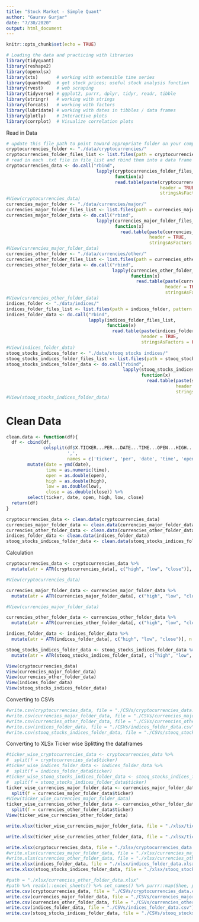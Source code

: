 ```yaml
---
title: "Stock Market - Simple Quant"
author: "Gaurav Gurjar"
date: "7/30/2020"
output: html_document
---
```


```r
knitr::opts_chunk$set(echo = TRUE)
```


```r
# Loading the data and practicing with libraries
library(tidyquant)
library(reshape2)
library(openxlsx)
library(xts)       # working with extensible time series
library(quantmod)  # get stock prices; useful stock analysis function
library(rvest)     # web scraping
library(tidyverse) # ggplot2, purrr, dplyr, tidyr, readr, tibble
library(stringr)   # working with strings
library(forcats)   # working with factors
library(lubridate) # working with dates in tibbles / data frames
library(plotly)    # Interactive plots
library(corrplot)  # Visualize correlation plots

```

Read in Data

```r
# update this file path to point toward appropriate folder on your computer
cryptocurrencies_folder <- "./data/cryptocurrencies/"
cryptocurrencies_folder_files_list <- list.files(path = cryptocurrencies_folder, pattern = "*.txt")
# read in each .txt file in file_list and rbind them into a data frame called  
cryptocurrencies_data <- do.call("rbind",
                                  lapply(cryptocurrencies_folder_files_list, 
                                         function(x)
                                         read.table(paste(cryptocurrencies_folder, x, sep = ''),
                                                          header = TRUE,
                                                          stringsAsFactors = FALSE)))
#View(cryptocurrencies_data)
currencies_major_folder <- "./data/currencies/major/"
currencies_major_folder_files_list <- list.files(path = currencies_major_folder, pattern = "*.txt")
currencies_major_folder_data <- do.call("rbind",
                                  lapply(currencies_major_folder_files_list,
                                         function(x)
                                           read.table(paste(currencies_major_folder, x, sep = ''),
                                                      header = TRUE,
                                                      stringsAsFactors = FALSE)))
#View(currencies_major_folder_data)
currencies_other_folder <- "./data/currencies/other/"
currencies_other_folder_files_list <- list.files(path = currencies_other_folder, pattern = "*.txt")
currencies_other_folder_data <- do.call("rbind",
                                        lapply(currencies_other_folder_files_list,
                                               function(x)
                                                 read.table(paste(currencies_other_folder, x, sep = ''),
                                                            header = TRUE,
                                                            stringsAsFactors = FALSE)))
#View(currencies_other_folder_data)
indices_folder <- "./data/indices/"
indices_folder_files_list <- list.files(path = indices_folder, pattern = "*.txt")
indices_folder_data <- do.call("rbind",
                               lapply(indices_folder_files_list,
                                      function(x)
                                        read.table(paste(indices_folder, x, sep = ''),
                                                   header = TRUE,
                                                   stringsAsFactors = FALSE)))
#View(indices_folder_data)
stooq_stocks_indices_folder <- "./data/stooq stocks indices/"
stooq_stocks_indices_folder_files_list <- list.files(path = stooq_stocks_indices_folder, pattern = "*.txt")
stooq_stocks_indices_folder_data <- do.call("rbind",
                                            lapply(stooq_stocks_indices_folder_files_list,
                                                   function(x)
                                                     read.table(paste(stooq_stocks_indices_folder, x, sep =''),
                                                                header = TRUE,
                                                                stringsAsFactors = FALSE)))
#View(stooq_stocks_indices_folder_data)
```

# Clean Data

```r
clean.data <- function(df){
  df <- cbind(df,
              colsplit(df$X.TICKER...PER...DATE...TIME...OPEN...HIGH...LOW...CLOSE...VOL...OPENINT.,
                       ',',
                       names = c('ticker', 'per', 'date', 'time', 'open', 'high', 'low', 'close', 'vol', 'openInt'))) %>% 
        mutate(date = ymd(date),
               time = as.numeric(time),
               open = as.double(open),
               high = as.double(high),
               low = as.double(low),
               close = as.double(close)) %>%
        select(ticker, date, open, high, low, close)
  return(df)
}

cryptocurrencies_data <- clean.data(cryptocurrencies_data)
currencies_major_folder_data <- clean.data(currencies_major_folder_data)
currencies_other_folder_data <- clean.data(currencies_other_folder_data)
indices_folder_data <- clean.data(indices_folder_data)
stooq_stocks_indices_folder_data <- clean.data(stooq_stocks_indices_folder_data)
```

Calculation

```r
cryptocurrencies_data <- cryptocurrencies_data %>% 
  mutate(atr = ATR(cryptocurrencies_data[, c("high", "low", "close")], n = 14)) 

#View(cryptocurrencies_data)

currencies_major_folder_data <- currencies_major_folder_data %>%
  mutate(atr = ATR(currencies_major_folder_data[, c("high", "low", "close")], n = 14))

#View(currencies_major_folder_data)

currencies_other_folder_data <- currencies_other_folder_data %>%
  mutate(atr = ATR(currencies_other_folder_data[, c("high", "low", "close")], n = 14))

indices_folder_data <- indices_folder_data %>%
  mutate(atr = ATR(indices_folder_data[, c("high", "low", "close")], n = 14))

stooq_stocks_indices_folder_data <- stooq_stocks_indices_folder_data %>%
  mutate(atr = ATR(stooq_stocks_indices_folder_data[, c("high", "low", "close")], n = 14))
```

```r
View(cryptocurrencies_data)
View(currencies_major_folder_data)
View(currencies_other_folder_data)
View(indices_folder_data)
View(stooq_stocks_indices_folder_data)
```

Converting to CSVs

```r
#write.csv(cryptocurrencies_data, file = "./CSVs/cryptocurrencies_data.csv", row.names = FALSE)
#write.csv(currencies_major_folder_data, file = "./CSVs/currencies_major_folder_data.csv")
#write.csv(currencies_other_folder_data, file = "./CSVs/currencies_other_folder_data.csv")
#write.csv(indices_folder_data, file = "./CSVs/indices_folder_data.csv")
#write.csv(stooq_stocks_indices_folder_data, file = "./CSVs/stooq_stocks_indices_folder_data.csv")
```

Converting to XLSx
Ticker wise Splitting the dataframes
```r
#ticker_wise_cryptocurrencies_data <- cryptocurrencies_data %>%
#  split(f = cryptocurrencies_data$ticker)
#ticker_wise_indices_folder_data <- indices_folder_data %>%
#  split(f = indices_folder_data$ticker)
#ticker_wise_stooq_stocks_indices_folder_data <- stooq_stocks_indices_folder_data %>%
#  split(f = stooq_stocks_indices_folder_data$ticker)
ticker_wise_currencies_major_folder_data <- currencies_major_folder_data %>%
  split(f = currencies_major_folder_data$ticker)
#View(ticker_wise_currencies_major_folder_data)
ticker_wise_currencies_other_folder_data <- currencies_other_folder_data %>%
  split(f = currencies_other_folder_data$ticker)
View(ticker_wise_currencies_other_folder_data)

write.xlsx(ticker_wise_currencies_major_folder_data, file = "./xlsx/ticker_wise_currencies_major_folder_data.xlsx")

write.xlsx(ticker_wise_currencies_other_folder_data, file = "./xlsx/ticker_wise_currencies_other_folder_data.xlsx")

write.xlsx(cryptocurrencies_data, file = "./xlsx/cryptocurrencies_data.xlsx")
#write.xlsx(currencies_major_folder_data, file = "./xlsx/currencies_major_folder_data.xlsx")
#write.xlsx(currencies_other_folder_data, file = "./xlsx/currencies_other_folder_data.xlsx")
write.xlsx(indices_folder_data, file = "./xlsx/indices_folder_data.xlsx")
write.xlsx(stooq_stocks_indices_folder_data, file = "./xlsx/stooq_stocks_indices_folder_data.xlsx")
```

```r
#path = "./xlsx/currencies_other_folder_data.xlsx"
#path %>% readxl::excel_sheets() %>% set_names() %>% purrr::map(Shee, path = path)
write.csv(cryptocurrencies_data, file = "./CSVs/cryptocurrencies_data.csv")
write.csv(currencies_major_folder_data, file = "./CSVs/currencies_major_folder_data.csv")
write.csv(currencies_other_folder_data, file = "./CSVs/currencies_other_folder_data.csv")
write.csv(indices_folder_data, file = "./CSVs/indices_folder_data.csv")
write.csv(stooq_stocks_indices_folder_data, file = "./CSVs/stooq_stocks_indices_folder_data.csv")
```
